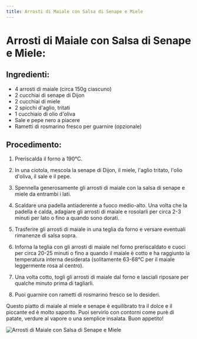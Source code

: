 ```yaml
---
title: Arrosti di Maiale con Salsa di Senape e Miele
---
```


# Arrosti di Maiale con Salsa di Senape e Miele:

## Ingredienti:

- 4 arrosti di maiale (circa 150g ciascuno)
- 2 cucchiai di senape di Dijon
- 2 cucchiai di miele
- 2 spicchi d'aglio, tritati
- 1 cucchiaio di olio d'oliva
- Sale e pepe nero a piacere
- Rametti di rosmarino fresco per guarnire (opzionale)

## Procedimento:

1. Preriscalda il forno a 190°C.

2. In una ciotola, mescola la senape di Dijon, il miele, l'aglio tritato, l'olio d'oliva, il sale e il pepe.

3. Spennella generosamente gli arrosti di maiale con la salsa di senape e miele da entrambi i lati.

4. Scaldare una padella antiaderente a fuoco medio-alto. Una volta che la padella è calda, adagiare gli arrosti di maiale e rosolarli per circa 2-3 minuti per lato o fino a quando sono dorati.

5. Trasferire gli arrosti di maiale in una teglia da forno e versare eventuali rimanenze di salsa sopra.

6. Inforna la teglia con gli arrosti di maiale nel forno preriscaldato e cuoci per circa 20-25 minuti o fino a quando il maiale è cotto e ha raggiunto la temperatura interna desiderata (solitamente 63-68°C per il maiale leggermente rosa al centro).

7. Una volta cotto, togli gli arrosti di maiale dal forno e lasciali riposare per qualche minuto prima di tagliarli.

8. Puoi guarnire con rametti di rosmarino fresco se lo desideri.

Questo piatto di maiale al miele e senape è equilibrato tra il dolce e il piccante ed è molto saporito. Puoi servirlo con contorni come purè di patate, verdure al vapore o una semplice insalata. Buon appetito!

<img
  src="https://source.unsplash.com/hWC8iN0Qds0"
  alt="Arrosti di Maiale con Salsa di Senape e Miele"
/>